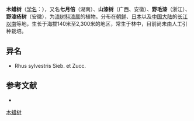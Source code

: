 {{Speciesbox
| name = 木蜡树
| status =
| status_system =
| image =
| genus = Toxicodendron
| species = sylvestre
| authority = (Sieb. et Zucc.) O. Kuntze
| synonyms = ''Rhus sylvestre''
}}

'''木蜡树'''（[[学名|学名]]：{{lang|la|''Toxicodendron sylvestre''}}），又名'''七月倍'''（湖南）、'''山漆树'''（广西、安徽）、'''野毛漆'''（浙江）、'''野漆疮树'''（安徽），为[[漆树科|漆树科]][[漆属|漆属]]的植物。分布在[[朝鲜|朝鲜]]、[[日本|日本]]以及[[中国大陆|中国大陆]]的[[长江以南|长江以南]]等地，生长于海拔140米至2,300米的地区，常生于林中，目前尚未由人工引种栽培。

== 异名 ==
* Rhus sylvestris Sieb. et Zucc.

== 参考文献 ==
<div class="references-small">
* {{cite web| url =http://www.bioinfo.cn/db05/KmzwSpecies.php?action=view&id=847| title =木蜡树| work =《中国高等植物数据库全库》| publisher =中国科学院微生物研究所| author =昆明植物研究所| accessdate =2009-02-21| deadurl =yes| archiveurl =https://web.archive.org/web/20160305084629/http://www.bioinfo.cn/db05/KmzwSpecies.php?action=view&id=847| archivedate =2016-03-05}}
</div>
{{Taxonbar|from=Q1193796}}

[[Category:漆属|木蜡树]]


{{植物小作品}}